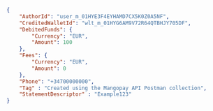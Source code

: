 ```json REST
{
    "AuthorId": "user_m_01HYE3F4EYHAMD7CX5K0Z0A5NF",
    "CreditedWalletId": "wlt_m_01HYG6AM9V72R64QTBHJY705DF",
    "DebitedFunds": {
        "Currency": "EUR",
        "Amount": 100
    },
    "Fees": {
        "Currency": "EUR",
        "Amount": 0
    },
    "Phone": "+34700000000",
    "Tag" : "Created using the Mangopay API Postman collection",
    "StatementDescriptor" : "Example123"
}
```